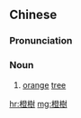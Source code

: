 {{also|橙树}}
==Chinese==
{{zh-forms|s=橙树}}

===Pronunciation===
{{zh-pron
|m=chéngshù
|cat=n
}}

===Noun===
{{zh-noun}}

# [[orange]] [[tree]]

[[hr:橙樹]]
[[mg:橙樹]]